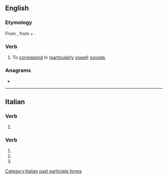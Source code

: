 ==English==

===Etymology===
From {{der|en|la|assonō}}, from {{m|la|ad||to, towards}} + {{m|la|sonō||I sound, resound}}.

===Verb===
{{en-verb|assonat}}

# To [[correspond]] in ([[particularly]] [[vowel]]) [[sound]]s.
#: {{ux|en|Part of the magic of her poetry was her ability to have her words '''assonate''' in the most propitious places.}}

===Anagrams===
* {{anagrams|en|asatones}}

----

==Italian==

===Verb===
{{head|it|present participle}}

# {{present participle of|assonare|lang=it|nocat=1}}

===Verb===
{{head|it|verb form}}

# {{inflection of|assonare||2|p|pres|indc|lang=it}}
# {{inflection of|assonare||2|p|impr||lang=it}}
# {{feminine plural of|assonato|lang=it}}

[[Category:Italian past participle forms]]